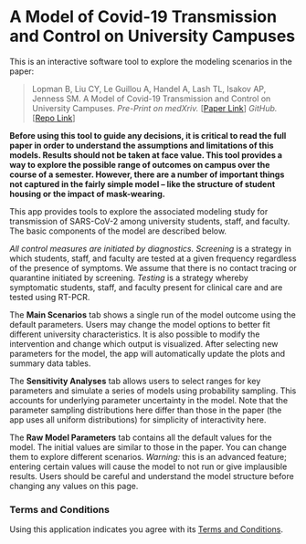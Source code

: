 # A Model of Covid-19 Transmission and Control on University Campuses 

This is an interactive software tool to explore the modeling scenarios in the paper:

> Lopman B, Liu CY, Le Guillou A, Handel A, Lash TL, Isakov AP, Jenness SM. A Model of Covid-19 Transmission and Control on University Campuses. _Pre-Print on medXriv._ [[Paper Link](https://www.medrxiv.org/content/10.1101/2020.06.23.20138677v3)] _GitHub._ [[Repo Link](https://github.com/lopmanlab/covid_campus_model)]


**Before using this tool to guide any decisions, it is critical to read the full paper in order to understand the assumptions and limitations of this models. Results should not be taken at face value. This tool provides a way to explore the possible range of outcomes on campus over the course of a semester. However, there are a number of important things not captured in the fairly simple model -- like the structure of student housing or the impact of mask-wearing.**

This app provides tools to explore the associated modeling study for transmission of SARS-CoV-2 among university students, staff, and faculty. The basic components of the model are described below.

_All control measures are initiated by diagnostics._
*Screening* is a strategy in which students, staff, and faculty are tested at a given frequency regardless of the presence of symptoms. We assume that there is no contact tracing or quarantine initiated by screening. *Testing* is a strategy whereby symptomatic students, staff, and faculty present for clinical care and are tested using RT-PCR.

The **Main Scenarios** tab shows a single run of the model outcome using the default parameters. Users may change the model options to better fit different university characteristics. It is also possible to modify the intervention and change which output is visualized. After selecting new parameters for the model, the app will automatically update the plots and summary data tables.

The **Sensitivity Analyses** tab allows users to select ranges for key parameters and simulate a series of models using probability sampling. This accounts for underlying parameter uncertainty in the model. Note that the parameter sampling distributions here differ than those in the paper (the app uses all uniform distributions) for simplicity of interactivity here.

The **Raw Model Parameters** tab contains all the default values for the model. The initial values are similar to those in the paper. You can change them to explore different scenarios. *Warning:* this is an advanced feature; entering certain values will cause the model to not run or give implausible results. Users should be careful and understand the model structure before changing any values on this page.

### Terms and Conditions


Using this application indicates you agree with its [Terms and Conditions](TERMSOFUSEANDDISCLAIMER.pdf).
